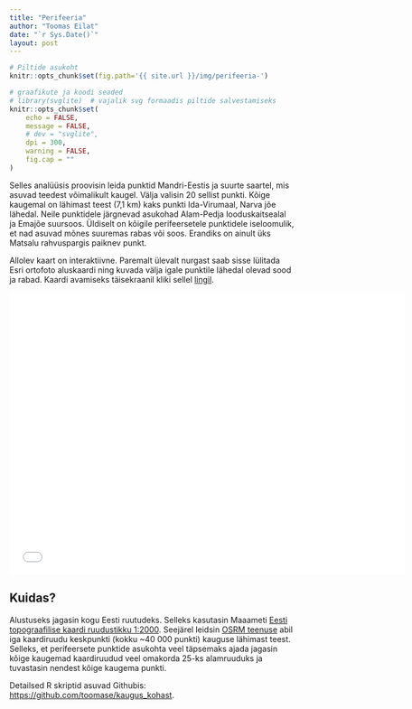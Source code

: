 ```yaml
---
title: "Perifeeria"
author: "Toomas Eilat"
date: "`r Sys.Date()`"
layout: post
---
```


```r
# Piltide asukoht
knitr::opts_chunk$set(fig.path='{{ site.url }}/img/perifeeria-')
```

```r
# graafikute ja koodi seaded
# library(svglite)  # vajalik svg formaadis piltide salvestamiseks
knitr::opts_chunk$set(
    echo = FALSE, 
    message = FALSE,
    # dev = "svglite",
    dpi = 300,
    warning = FALSE,
    fig.cap = ""
)
```

Selles analüüsis proovisin leida punktid Mandri-Eestis ja suurte saartel, mis asuvad teedest võimalikult kaugel. Välja valisin 20 sellist punkti. Kõige kaugemal on lähimast teest (7,1 km) kaks punkti Ida-Virumaal, Narva jõe lähedal. Neile punktidele järgnevad asukohad Alam-Pedja looduskaitsealal ja Emajõe suursoos. Üldiselt on kõigile perifeersetele punktidele iseloomulik, et nad asuvad mõnes suuremas rabas või soos. Erandiks on ainult üks Matsalu rahvuspargis paiknev punkt. 

Allolev kaart on interaktiivne. Paremalt ülevalt nurgast saab sisse lülitada Esri ortofoto aluskaardi ning kuvada välja igale punktile lähedal olevad sood ja rabad. Kaardi avamiseks täisekraanil kliki sellel <a href="http://toomase.github.io/files/perifeeria.html" target="_blank">lingil</a>.

<iframe frameborder="0" width="700" height="500" 
        sandbox="allow-same-origin allow-scripts"
        scrolling="no" seamless="seamless"
        src="/files/perifeeria.html">
</iframe>


## Kuidas?

Alustuseks jagasin kogu Eesti ruutudeks. Selleks kasutasin Maaameti [Eesti topograafilise kaardi ruudustikku 1:2000](https://geoportaal.maaamet.ee/docs/pohikaart/epk2T_SHP.zip?t=20180403102949). Seejärel leidsin [OSRM teenuse](http://project-osrm.org/) abil iga kaardiruudu keskpunkti (kokku ~40 000 punkti) kauguse lähimast teest. Selleks, et perifeersete punktide asukohta veel täpsemaks ajada jagasin kõige kaugemad kaardiruudud veel omakorda 25-ks alamruuduks ja tuvastasin nendest kõige kaugema punkti.

Detailsed R skriptid asuvad Githubis: [https://github.com/toomase/kaugus_kohast](https://github.com/toomase/kaugus_kohast).